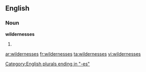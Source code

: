 ==English==

===Noun===
'''wildernesses'''

# {{plural of|[[wilderness]]}}

[[Category:English plurals ending in "-es"]]

[[ar:wildernesses]]
[[fr:wildernesses]]
[[ta:wildernesses]]
[[vi:wildernesses]]